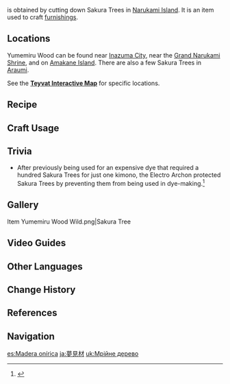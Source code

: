 {{Item Infobox
|id           = 101309
|image        = Item Yumemiru Wood.png
|type         = Materials
|group        = Wood
|group2       = Furnishing Materials
|invCategory  = Materials
|quality      = 1
|description  = Timber obtained from Sakura Trees. Exquisite in quality and full of moisture, people say that it can lull people into dreams as sweet as the warm spring.<br />Can be used to create furnishings.
|source1      = Cutting down Sakura Trees in [[Narukami Island]]
|source2      = Converting [[Forging Ores]]
}}
{{Lang|'''Yumemiru Wood'''|ja={{Rubi|夢見材}}|ja_rm=Yumemiru-zai}} is obtained by cutting down Sakura Trees in [[Narukami Island]]. It is an item used to craft [[furnishings]].

==Locations==
Yumemiru Wood can be found near [[Inazuma City]], near the [[Grand Narukami Shrine]], and on [[Amakane Island]]. There are also a few Sakura Trees in [[Araumi]].

See the '''[https://webstatic-sea.mihoyo.com/app/ys-map-sea/index.html#/map/2?shown_types=220 Teyvat Interactive Map]''' for specific locations.

==Recipe==
{{Recipe
|type = Wood
|Iron Chunk = 3
|sort = Iron Chunk
}}
{{Recipe
|type = Wood
|White Iron Chunk = 2
|sort = White Iron Chunk
}}
{{Recipe
|type = Wood
|Crystal Chunk = 1
|sort = Crystal Chunk
}}
{{Recipe
|type = Wood
|Magical Crystal Chunk = 1
|sort = Magical Crystal Chunk
}}
{{Recipe
|type = Wood
|Amethyst Lump = 1
|sort = Amethyst Lump
}}

==Craft Usage==
{{Craft Usage}}

==Trivia==
* After previously being used for an expensive dye that required a hundred Sakura Trees for just one kimono, the Electro Archon protected Sakura Trees by preventing them from being used in dye-making.<ref>{{Ref/Furnishing|The Precious Pink of Spring}}</ref>

==Gallery==
<gallery>
Item Yumemiru Wood Wild.png|Sakura Tree
</gallery>

==Video Guides==
{{EVT
|video1   = https://youtu.be/Gjve_LDV5a0
|caption1 = Farm Guide
}}

==Other Languages==
{{Other Languages
|en      = Yumemiru Wood
|zhs     = 梦见木
|zhs_rm  = Mèngjiàn-mù
|zht     = 夢見木
|zht_rm  = Mèngjiàn-mù
|zh_tl   = Dream Wood
|ja      = {{Rubi|夢|ゆめ|見|みる|材|ざい}}
|ja_rm   = Yumemiru-zai
|ja_tl   = Dream Wood
|ko      = 꿈의 나무
|ko_rm   = Kkum-ui Namu
|ko_tl   = Dream Wood
|es      = Madera onírica
|es_tl   = Oneiric Wood
|fr      = Bois de rêve
|fr_tl   = Dream Wood
|ru      = Юмэмиру
|th      = ไม้ Yumemiru
|th_rm   = Mai Yumemiru
|th_tl   = Yumemiru Wood
|vi      = Gỗ Mơ Mộng
|vi_tl   = Dreamy Wood
|de      = Yumemiru-Holz
|de_tl   = Yumemiru Wood
|id      = Yumemiru Wood
|pt      = Madeira Yumemiru
|pt_tl   =
|tr      = Yumemiru Kütüğü
|tr_tl   = Yumemiru Log
|it      = Legno onirico
|it_tl   = Oneiric Wood
}}

==Change History==
{{Change History|2.0}}

==References==
{{Reflist}}

==Navigation==
{{Material Navbox|Crafting Materials}}

[[es:Madera onírica]]
[[ja:夢見材]]
[[uk:Мрійне дерево]]